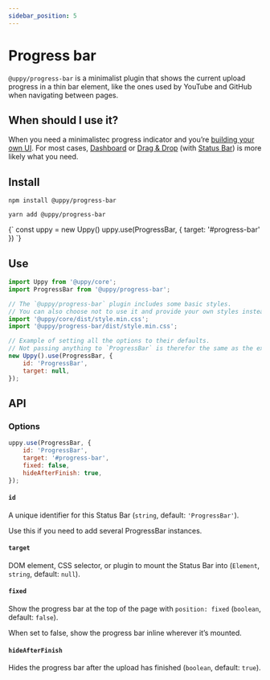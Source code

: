 ```yaml
---
sidebar_position: 5
---
```




# Progress bar

`@uppy/progress-bar` is a minimalist plugin that shows the current upload progress in a thin bar element,
like the ones used by YouTube and GitHub when navigating between pages.

## When should I use it?

When you need a minimalistec progress indicator and you’re [building your own UI](/docs/guides/building-your-own-ui-with-uppy).
For most cases, [Dashboard](/docs/user-interfaces/dashboard) or [Drag & Drop](/docs/user-interfaces/drag-drop)
(with [Status Bar](/docs/user-interfaces/elements/status-bar)) is more likely what you need.

## Install

<Tabs>
  <TabItem value="npm" label="NPM" default>

  ```shell
  npm install @uppy/progress-bar
  ```

  </TabItem>

  <TabItem value="yarn" label="Yarn">

  ```shell
  yarn add @uppy/progress-bar
  ```

  </TabItem>

  <TabItem value="cdn" label="CDN">
    <UppyCdnExample>
      {`
        const uppy = new Uppy()
        uppy.use(ProgressBar, { target: '#progress-bar' })
      `}
    </UppyCdnExample>
  </TabItem>
</Tabs>

## Use

```js
import Uppy from '@uppy/core';
import ProgressBar from '@uppy/progress-bar';

// The `@uppy/progress-bar` plugin includes some basic styles.
// You can also choose not to use it and provide your own styles instead.
import '@uppy/core/dist/style.min.css';
import '@uppy/progress-bar/dist/style.min.css';

// Example of setting all the options to their defaults.
// Not passing anything to `ProgressBar` is therefor the same as the example below.
new Uppy().use(ProgressBar, {
	id: 'ProgressBar',
	target: null,
});
```

## API

### Options

```js
uppy.use(ProgressBar, {
	id: 'ProgressBar',
	target: '#progress-bar',
	fixed: false,
	hideAfterFinish: true,
});
```

#### `id`

A unique identifier for this Status Bar (`string`, default: `'ProgressBar'`).

Use this if you need to add several ProgressBar instances.

#### `target`

DOM element, CSS selector, or plugin to mount the Status Bar into (`Element`, `string`, default: `null`).

#### `fixed`

Show the progress bar at the top of the page with `position: fixed` (`boolean`, default: `false`).

When set to false, show the progress bar inline wherever it’s mounted.

#### `hideAfterFinish`

Hides the progress bar after the upload has finished (`boolean`, default: `true`).
